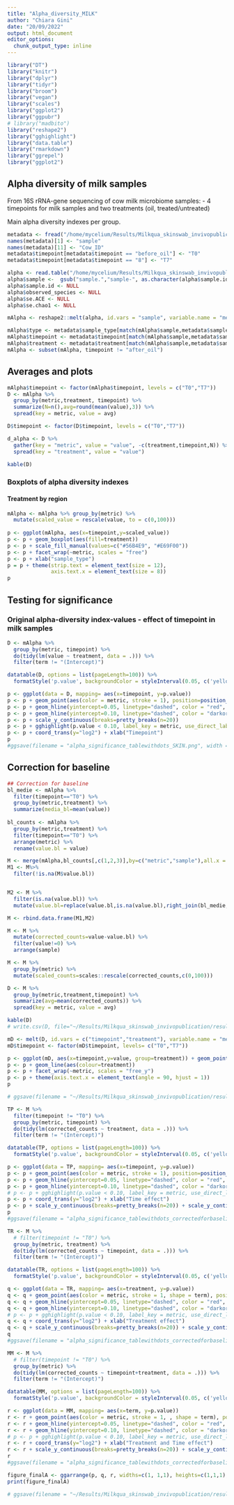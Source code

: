 ```yaml
---
title: "Alpha_diversity_MILK"
author: "Chiara Gini"
date: "20/09/2022"
output: html_document
editor_options: 
  chunk_output_type: inline
---
```


```r
library("DT")
library("knitr")
library("dplyr")
library("tidyr")
library("broom")
library("vegan")
library("scales")
library("ggplot2")
library("ggpubr")
# library("madbito")
library("reshape2")
library("gghighlight")
library("data.table")
library("rmarkdown")
library("ggrepel")
library("ggplot2")
```

## Alpha diversity of milk samples

From 16S rRNA-gene sequencing of cow milk microbiome samples:
- 4 timepoints for milk samples and two treatments (oil, treated/untreated)

Main alpha diversity indexes per group. 

```r
metadata <- fread("/home/mycelium/Results/Milkqua_skinswab_invivopublication/mapping_milkqua_skinswabs.csv")
names(metadata)[1] <- "sample"
names(metadata)[11] <- "Cow_ID"
metadata$timepoint[metadata$timepoint == "before_oil"] <- "T0"
metadata$timepoint[metadata$timepoint == "8"] <- "T7"

alpha <- read.table("/home/mycelium/Results/Milkqua_skinswab_invivopublication/results/alpha.csv", header = TRUE, sep = ",")
alpha$sample <-  gsub("sample.","sample-", as.character(alpha$sample.id))
alpha$sample.id <- NULL
alpha$observed_species <- NULL
alpha$se.ACE <- NULL
alpha$se.chao1 <- NULL

mAlpha <- reshape2::melt(alpha, id.vars = "sample", variable.name = "metric", value.name = "value")

mAlpha$type <- metadata$sample_type[match(mAlpha$sample,metadata$sample)]
mAlpha$timepoint <- metadata$timepoint[match(mAlpha$sample,metadata$sample)]
mAlpha$treatment <- metadata$treatment[match(mAlpha$sample,metadata$sample)]
mAlpha <- subset(mAlpha, timepoint != "after_oil")
```

## Averages and plots

```r
mAlpha$timepoint <- factor(mAlpha$timepoint, levels = c("T0","T7"))
D <- mAlpha %>%
  group_by(metric,treatment, timepoint) %>%
  summarize(N=n(),avg=round(mean(value),3)) %>%
  spread(key = metric, value = avg)

D$timepoint <- factor(D$timepoint, levels = c("T0","T7"))

d_alpha <- D %>%
  gather(key = "metric", value = "value", -c(treatment,timepoint,N)) %>%
  spread(key = "treatment", value = "value")

kable(D)
```

### Boxplots of alpha diversity indexes

#### Treatment by region

```r
mAlpha <- mAlpha %>% group_by(metric) %>%
  mutate(scaled_value = rescale(value, to = c(0,100)))
  
p <- ggplot(mAlpha, aes(x=timepoint,y=scaled_value)) 
p <- p + geom_boxplot(aes(fill=treatment))
p <- p + scale_fill_manual(values=c("#56B4E9", "#E69F00"))
p <- p + facet_wrap(~metric, scales = "free")
p <- p + xlab("sample_type")
p = p + theme(strip.text = element_text(size = 12),
              axis.text.x = element_text(size = 8))
p
```

## Testing for significance

### Original alpha-diversity index-values - effect of timepoint in milk samples

```r
D <- mAlpha %>%
  group_by(metric, timepoint) %>%
  do(tidy(lm(value ~ treatment, data = .))) %>%
  filter(term != "(Intercept)")

datatable(D, options = list(pageLength=100)) %>% 
  formatStyle('p.value', backgroundColor = styleInterval(0.05, c('yellow', 'white')))
```

```r
p <- ggplot(data = D, mapping= aes(x=timepoint, y=p.value))
p <- p + geom_point(aes(color = metric, stroke = 1), position=position_jitter(h=0, w=0.25))
p <- p + geom_hline(yintercept=0.05, linetype="dashed", color = "red", size=0.5)
p <- p + geom_hline(yintercept=0.10, linetype="dashed", color = "darkorange", size=0.5)
p <- p + scale_y_continuous(breaks=pretty_breaks(n=20)) 
p <- p + gghighlight(p.value < 0.10, label_key = metric, use_direct_label = FALSE)
p <- p + coord_trans(y="log2") + xlab("Timepoint")
p
#ggsave(filename = "alpha_significance_tablewithdots_SKIN.png", width = 8, height = 8, plot = p, device = "png")
```
## Correction for baseline

```r
## Correction for baseline
bl_medie <- mAlpha %>%
  filter(timepoint=="T0") %>%
  group_by(metric,treatment) %>%
  summarize(media_bl=mean(value))
  
bl_counts <- mAlpha %>%
  group_by(metric,treatment) %>%
  filter(timepoint=="T0") %>%
  arrange(metric) %>%
  rename(value.bl = value)

M <- merge(mAlpha,bl_counts[,c(1,2,3)],by=c("metric","sample"),all.x = TRUE)
M1 <- M%>%
  filter(!is.na(M$value.bl))


M2 <- M %>%
  filter(is.na(value.bl)) %>%
  mutate(value.bl=replace(value.bl,is.na(value.bl),right_join(bl_medie, ., by =c("metric","treatment"))$media_bl))

M <- rbind.data.frame(M1,M2)  

M <- M %>%
  mutate(corrected_counts=value-value.bl) %>%
  filter(value!=0) %>%
  arrange(sample)

M <- M %>%
  group_by(metric) %>%
  mutate(scaled_counts=scales::rescale(corrected_counts,c(0,100)))
```

```r
D <- M %>%
  group_by(metric,treatment,timepoint) %>%
  summarize(avg=mean(corrected_counts)) %>%
  spread(key = metric, value = avg)

kable(D)
# write.csv(D, file="~/Results/Milkqua_skinswab_invivopublication/results/alpha/alpha_SKINSWAB.csv")
```


```r
mD <- melt(D, id.vars = c("timepoint","treatment"), variable.name = "metric")
mD$timepoint <- factor(mD$timepoint, levels= c("T0","T7"))

p <- ggplot(mD, aes(x=timepoint,y=value, group=treatment)) + geom_point(aes(colour=treatment))
p <- p + geom_line(aes(colour=treatment))
p <- p + facet_wrap(~metric, scales = "free_y")
p <- p + theme(axis.text.x = element_text(angle = 90, hjust = 1))
p  

# ggsave(filename = "~/Results/Milkqua_skinswab_invivopublication/results/alpha/tablewithdots_correctedforbaseline_SKIN.png", width = 8, height = 8, plot = p, device = "png")
```

```r
TP <- M %>%
  filter(timepoint != "T0") %>%
  group_by(metric, timepoint) %>%
  do(tidy(lm(corrected_counts ~ treatment, data = .))) %>%
  filter(term != "(Intercept)")

datatable(TP, options = list(pageLength=100)) %>% 
  formatStyle('p.value', backgroundColor = styleInterval(0.05, c('yellow', 'white')))
```

```r
p <- ggplot(data = TP, mapping= aes(x=timepoint, y=p.value))
p <- p + geom_point(aes(color = metric, stroke = 1), position=position_jitter(h=0, w=0.27))
p <- p + geom_hline(yintercept=0.05, linetype="dashed", color = "red", size=0.5)
p <- p + geom_hline(yintercept=0.10, linetype="dashed", color = "darkorange", size=0.5) + theme(panel.grid.major = element_blank(), panel.grid.minor = element_blank(), legend.position = "none")
# p <- p + gghighlight(p.value < 0.10, label_key = metric, use_direct_label = FALSE)
p <- p + coord_trans(y="log2") + xlab("Time effect")
p <- p + scale_y_continuous(breaks=pretty_breaks(n=20)) + scale_y_continuous(breaks = c(0, 0.05, 0.10, 1))+  theme(axis.text.x = element_text(angle=0))
p 
#ggsave(filename = "alpha_significance_tablewithdots_correctedforbaseline_SKIN.png", width = 8, height = 8, plot = p, device = "png")
```




```r
TR <- M %>%
  # filter(timepoint != "T0") %>%
  group_by(metric, treatment) %>%
  do(tidy(lm(corrected_counts ~ timepoint, data = .))) %>%
  filter(term != "(Intercept)")

datatable(TR, options = list(pageLength=100)) %>% 
  formatStyle('p.value', backgroundColor = styleInterval(0.05, c('yellow', 'white')))
```

```r
q <- ggplot(data = TR, mapping= aes(x=treatment, y=p.value))
q <- q + geom_point(aes(color = metric, stroke = 1, shape = term), position=position_jitter(h=0, w=0.27))
q <- q + geom_hline(yintercept=0.05, linetype="dashed", color = "red", size=0.5)
q <- q + geom_hline(yintercept=0.10, linetype="dashed", color = "darkorange", size=0.5) + theme(panel.grid.major = element_blank(), panel.grid.minor = element_blank(), legend.position = "none", axis.title.y = element_blank())
# p <- p + gghighlight(p.value < 0.10, label_key = metric, use_direct_label = FALSE)
q <- q + coord_trans(y="log2") + xlab("Treatment effect")
q <- q + scale_y_continuous(breaks=pretty_breaks(n=20)) + scale_y_continuous(breaks = c(0, 0.05, 0.10, 1))+  theme(axis.text.x = element_text(angle=0))
q 
#ggsave(filename = "alpha_significance_tablewithdots_correctedforbaseline_SKIN.png", width = 8, height = 8, plot = p, device = "png")
```




```r
MM <- M %>%
  # filter(timepoint != "T0") %>%
  group_by(metric) %>%
  do(tidy(lm(corrected_counts ~ timepoint+treatment, data = .))) %>%
  filter(term != "(Intercept)")

datatable(MM, options = list(pageLength=100)) %>% 
  formatStyle('p.value', backgroundColor = styleInterval(0.05, c('yellow', 'white')))
```

```r
r <- ggplot(data = MM, mapping= aes(x=term, y=p.value))
r <- r + geom_point(aes(color = metric, stroke = 1, , shape = term), position=position_jitter(h=0, w=0.27))
r <- r + geom_hline(yintercept=0.05, linetype="dashed", color = "red", size=0.5)
r <- r + geom_hline(yintercept=0.10, linetype="dashed", color = "darkorange", size=0.5) + theme(panel.grid.major = element_blank(), panel.grid.minor = element_blank(), axis.title.y = element_blank())
# p <- p + gghighlight(p.value < 0.10, label_key = metric, use_direct_label = FALSE)
r <- r + coord_trans(y="log2") + xlab("Treatment and Time effect")
r <- r + scale_y_continuous(breaks=pretty_breaks(n=20)) + scale_y_continuous(breaks = c(0, 0.05, 0.10, 1))+  theme(axis.text.x = element_text(angle=0))
r 
#ggsave(filename = "alpha_significance_tablewithdots_correctedforbaseline_SKIN.png", width = 8, height = 8, plot = p, device = "png")
```




```r
figure_finalA <- ggarrange(p, q, r, widths=c(1, 1,1), heights=c(1,1,1),  labels=c("A", "B", "C"), ncol=3, nrow=1)
print(figure_finalA)

# ggsave(filename = "~/Results/Milkqua_skinswab_invivopublication/results/alpha/alpha&beta_SKINSWAB.png", plot = figure_finalA, device = "png", width = 10, height = 8)
```
